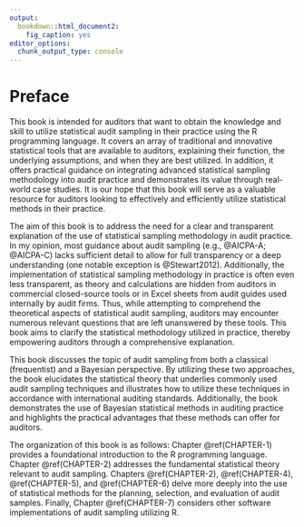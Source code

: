 ```yaml
---
output:
  bookdown::html_document2:
    fig_caption: yes
editor_options:
  chunk_output_type: console
---
```


# Preface {-}

This book is intended for auditors that want to obtain the knowledge and skill
to utilize statistical audit sampling in their practice using the R programming
language. It covers an array of traditional and innovative statistical tools
that are available to auditors, explaining their function, the underlying
assumptions, and when they are best utilized. In addition, it offers practical
guidance on integrating advanced statistical sampling methodology into audit
practice and demonstrates its value through real-world case studies. It is our
hope that this book will serve as a valuable resource for auditors looking to
effectively and efficiently utilize statistical methods in their practice.

The aim of this book is to address the need for a clear and transparent
explanation of the use of statistical sampling methodology in audit practice. In
my opinion, most guidance about audit sampling (e.g., @AICPA-A; @AICPA-C) lacks
sufficient detail to allow for full transparency or a deep understanding (one
notable exception is @Stewart2012). Additionally, the implementation of
statistical sampling methodology in practice is often even less transparent, as
theory and calculations are hidden from auditors in commercial closed-source
tools or in Excel sheets from audit guides used internally by audit firms. Thus,
while attempting to comprehend the theoretical aspects of statistical audit
sampling, auditors may encounter numerous relevant questions that are left
unanswered by these tools. This book aims to clarify the statistical methodology
utilized in practice, thereby empowering auditors through a comprehensive
explanation.

This book discusses the topic of audit sampling from both a classical
(frequentist) and a Bayesian perspective. By utilizing these two approaches, the
book elucidates the statistical theory that underlies commonly used audit
sampling techniques and illustrates how to utilize these techniques in
accordance with international auditing standards. Additionally, the book
demonstrates the use of Bayesian statistical methods in auditing practice and
highlights the practical advantages that these methods can offer for auditors.

The organization of this book is as follows: Chapter \@ref(CHAPTER-1) provides a
foundational introduction to the R programming language. Chapter
\@ref(CHAPTER-2) addresses the fundamental statistical theory relevant to audit
sampling. Chapters \@ref(CHAPTER-2), \@ref(CHAPTER-4), \@ref(CHAPTER-5), and
\@ref(CHAPTER-6) delve more deeply into the use of statistical methods for the
planning, selection, and evaluation of audit samples. Finally, Chapter
\@ref(CHAPTER-7) considers other software implementations of audit sampling
utilizing R.
